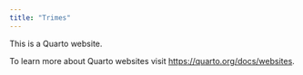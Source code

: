 ```yaml
---
title: "Trimes"
---
```


This is a Quarto website.

To learn more about Quarto websites visit <https://quarto.org/docs/websites>.
